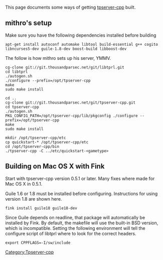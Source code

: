 This page documents some ways of getting [[tpserver-cpp]] built.

==mithro's setup==

Make sure you have the following dependencies installed before building
<pre>
apt-get install autoconf automake libtool build-essential g++ cogito libncurses5-dev guile-1.8-dev boost-build libboost-dev
</pre>

The follow is how mithro sets up his server, YMMV.

<pre>
cg-clone git://git.thousandparsec.net/git/libtprl.git
cd libtprl
./autogen.sh
./configure --prefix=/opt/tpserver-cpp
make
sudo make install

cd ..
cg-clone git://git.thousandparsec.net/git/tpserver-cpp.git
cd tpserver-cpp
./autogen.sh
PKG_CONFIG_PATH=/opt/tpserver-cpp/lib/pkgconfig ./configure --prefix=/opt/tpserver-cpp
make
sudo make install

mkdir /opt/tpserver-cpp/etc
cp quickstart-* /opt/tpserver-cpp/etc
cd /opt/tpserver-cpp/bin
./tpserver-cpp -C ../etc/quickstart-<gametype>
</pre>

== Building on Mac OS X with Fink ==
Start with tpserver-cpp version 0.5.1 or later. Many fixes where made for Mac OS X in 0.5.1.


Guile 1.6 or 1.8 must be installed before configuring.  Instructions for using version 1.8 are shown here.

<pre>
fink install guile18 guile18-dev
</pre>

Since Guile depends on readline, that package will automatically be installed by Fink.  By default, the makefile will use the built-in BSD version, which is incompatible.  Setting the following environment will tell the configure script of libtprl where to look for the correct headers.

<pre>
export CPPFLAGS=-I/sw/include
</pre>



[[Category:Tpserver-cpp]]